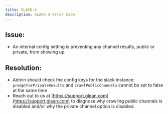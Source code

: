 ```yaml
---
title: SLACK-4
description: SLACK-4 Error Code
---
```


## Issue:

- An internal config setting is preventing any channel results, public or private, from showing up.

## Resolution:

- Admin should check the config keys for the slack instance: `promptForPrivateResults` and `crawlPublicChannels` cannot be set to false at the same time
- Reach out to us at [https://support.glean.com](https://support.glean.com) to diagnose why crawling public channels is disabled and/or why the private channel option is disabled.
